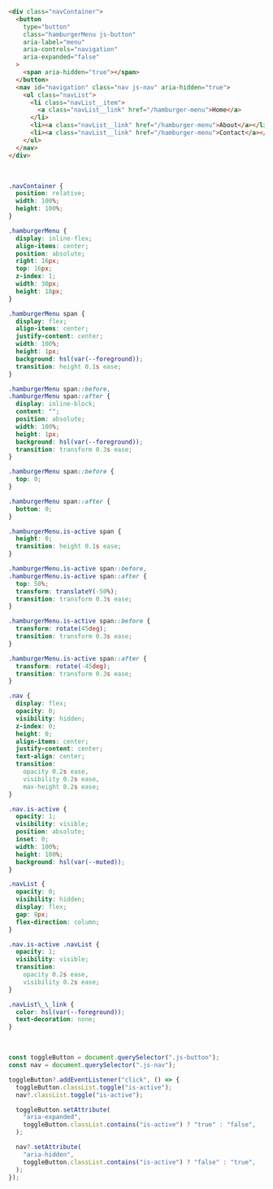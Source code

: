 ```html
<div class="navContainer">
  <button
    type="button"
    class="hamburgerMenu js-button"
    aria-label="menu"
    aria-controls="navigation"
    aria-expanded="false"
  >
    <span aria-hidden="true"></span>
  </button>
  <nav id="navigation" class="nav js-nav" aria-hidden="true">
    <ul class="navList">
      <li class="navList__item">
        <a class="navList__link" href="/hamburger-menu">Home</a>
      </li>
      <li><a class="navList__link" href="/hamburger-menu">About</a></li>
      <li><a class="navList__link" href="/hamburger-menu">Contact</a></li>
    </ul>
  </nav>
</div>
```

<br />

```css
.navContainer {
  position: relative;
  width: 100%;
  height: 100%;
}

.hamburgerMenu {
  display: inline-flex;
  align-items: center;
  position: absolute;
  right: 16px;
  top: 16px;
  z-index: 1;
  width: 30px;
  height: 18px;
}

.hamburgerMenu span {
  display: flex;
  align-items: center;
  justify-content: center;
  width: 100%;
  height: 1px;
  background: hsl(var(--foreground));
  transition: height 0.1s ease;
}

.hamburgerMenu span::before,
.hamburgerMenu span::after {
  display: inline-block;
  content: "";
  position: absolute;
  width: 100%;
  height: 1px;
  background: hsl(var(--foreground));
  transition: transform 0.3s ease;
}

.hamburgerMenu span::before {
  top: 0;
}

.hamburgerMenu span::after {
  bottom: 0;
}

.hamburgerMenu.is-active span {
  height: 0;
  transition: height 0.1s ease;
}

.hamburgerMenu.is-active span::before,
.hamburgerMenu.is-active span::after {
  top: 50%;
  transform: translateY(-50%);
  transition: transform 0.3s ease;
}

.hamburgerMenu.is-active span::before {
  transform: rotate(45deg);
  transition: transform 0.3s ease;
}

.hamburgerMenu.is-active span::after {
  transform: rotate(-45deg);
  transition: transform 0.3s ease;
}

.nav {
  display: flex;
  opacity: 0;
  visibility: hidden;
  z-index: 0;
  height: 0;
  align-items: center;
  justify-content: center;
  text-align: center;
  transition:
    opacity 0.2s ease,
    visibility 0.2s ease,
    max-height 0.2s ease;
}

.nav.is-active {
  opacity: 1;
  visibility: visible;
  position: absolute;
  inset: 0;
  width: 100%;
  height: 100%;
  background: hsl(var(--muted));
}

.navList {
  opacity: 0;
  visibility: hidden;
  display: flex;
  gap: 8px;
  flex-direction: column;
}

.nav.is-active .navList {
  opacity: 1;
  visibility: visible;
  transition:
    opacity 0.2s ease,
    visibility 0.2s ease;
}

.navList\_\_link {
  color: hsl(var(--foreground));
  text-decoration: none;
}
```

<br />

```js
const toggleButton = document.querySelector(".js-button");
const nav = document.querySelector(".js-nav");

toggleButton?.addEventListener("click", () => {
  toggleButton.classList.toggle("is-active");
  nav?.classList.toggle("is-active");

  toggleButton.setAttribute(
    "aria-expanded",
    toggleButton.classList.contains("is-active") ? "true" : "false",
  );

  nav?.setAttribute(
    "aria-hidden",
    toggleButton.classList.contains("is-active") ? "false" : "true",
  );
});
```
